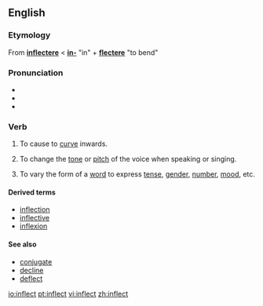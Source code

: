 ==English==
===Etymology===
From {{L.}} '''[[inflectere#Latin|inflectere]]''' < '''[[in-#Latin|in-]]''' "in" + '''[[flectere#Latin|flectere]]''' "to bend"

===Pronunciation===
*{{IPA|ɪnˈflɛkt/}}
*{{audio|en-us-inflect.ogg|Audio (US)}}
*{{rhymes|ɛkt}}

===Verb===
{{en-verb}}

# {{transitive}} To cause to [[curve]] inwards.
# {{context|transitive|music}} To change the [[tone]] or [[pitch]] of the voice when speaking or singing.
# {{context|transitive|grammar}} To vary the form of a [[word]] to express [[tense]], [[gender]], [[number]], [[mood]], etc.

====Derived terms====
*[[inflection]]
*[[inflective]]
*[[inflexion]]

====See also====
*[[conjugate]]
*[[decline]]
*[[deflect]]

[[io:inflect]]
[[pt:inflect]]
[[vi:inflect]]
[[zh:inflect]]